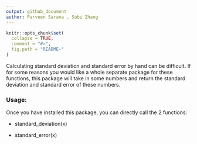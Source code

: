 ---
output: github_document
author: Parveen Sarana , Subi Zhang
---

<!-- README.md is generated from README.Rmd. Please edit that file -->

```{r, echo = FALSE}
knitr::opts_chunk$set(
  collapse = TRUE,
  comment = "#>",
  fig.path = "README-"
)
```
Calculating standard deviation and standard error by hand can be difficult. If for some reasons you would like a whole separate package for these functions, this package will take in some numbers and return the standard deviation and standard error of these numbers.

### Usage:

Once you have installed this package, you can directly call the 2 functions:

- standard_deviation(x)

- standard_error(x)

